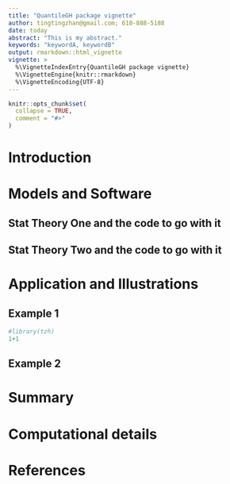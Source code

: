 ```yaml
---
title: "QuantileGH package vignette"
author: tingtingzhan@gmail.com; 610-888-5188
date: today
abstract: "This is my abstract."
keywords: "keywordA, keywordB"
output: rmarkdown::html_vignette
vignette: >
  %\VignetteIndexEntry{QuantileGH package vignette}
  %\VignetteEngine{knitr::rmarkdown}
  %\VignetteEncoding{UTF-8}
---
```


```r
knitr::opts_chunk$set(
  collapse = TRUE,
  comment = "#>"
)
```

# Introduction

# Models and Software

## Stat Theory One and the code to go with it

## Stat Theory Two and the code to go with it

# Application and Illustrations

## Example 1
```r
#library(tzh)
1+1
```

## Example 2

# Summary

# Computational details

# References

